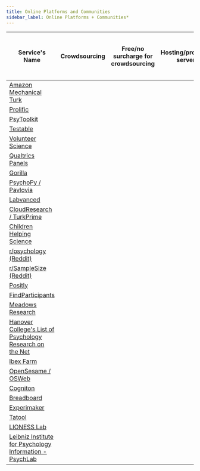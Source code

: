 ```yaml
---
title: Online Platforms and Communities
sidebar_label: Online Platforms + Communities*
---
```




|                                                  Service's Name                                                         |           Crowdsourcing<HeaderSpace size="100px"/>           | Free/no surcharge for crowdsourcing<HeaderSpace size="100px"/> |      Hosting/provides server<HeaderSpace size="100px"/>      |   Free GUI builder for online exps<HeaderSpace size="100px"/>    |           Non-Commercial<HeaderSpace size="100px"/>          |
|-------------------------------------------------------------------------------------------------------------------------|:------------------------------------------------------------:|:--------------------------------------------------------------:|:------------------------------------------------------------:|:----------------------------------------------------------------:|:------------------------------------------------------------:|
| [Amazon Mechanical Turk](https://www.mturk.com)                                                                         |              <ColorGenerator color="#25c2a0"/>               |                                                                |                                                              |                                                                  |                                                              |
| [Prolific](https://prolific.co)                                                                                         |              <ColorGenerator color="#25c2a0"/>               |                                                                |                                                              |                                                                  |                                                              |
| [PsyToolkit](https://www.psytoolkit.org)                                                                                |                                                              |                                                                |              <ColorGenerator color="#25c2a0"/>               |                <ColorGenerator color="#25c2a0"/>                 |               <ColorGenerator color="#25c2a0"/>              |
| [Testable](https://www.testable.org)                                                                                    |              <ColorGenerator color="#25c2a0"/>               |                                                                |              <ColorGenerator color="#25c2a0"/>               |                <ColorGenerator color="#25c2a0"/>                 |               <ColorGenerator color="#25c2a0"/>              |
| [Volunteer Science](https://volunteerscience.com)                                                                       |              <ColorGenerator color="#25c2a0"/>               |                                                                |              <ColorGenerator color="#25c2a0"/>               |                                                                  |                                                              |
| [Qualtrics Panels](https://www.qualtrics.com/research-services/online-sample)                                           |              <ColorGenerator color="#25c2a0"/>               |                                                                |                                                              |                                                                  |                                                              |
| [Gorilla](https://gorilla.sc)                                                                                           |                                                              |                                                                |              <ColorGenerator color="#25c2a0"/>               |                <ColorGenerator color="#25c2a0"/>                 |                                                              |
| [PsychoPy / Pavlovia](https://pavlovia.org)                                                                             |                                                              |                                                                |              <ColorGenerator color="#25c2a0"/>               |                <ColorGenerator color="#25c2a0"/>                 |               <ColorGenerator color="#25c2a0"/>              |
| [Labvanced](https://www.labvanced.com)                                                                                  |              <ColorGenerator color="#25c2a0"/>               |                                                                |              <ColorGenerator color="#25c2a0"/>               |                <ColorGenerator color="#25c2a0"/>                 |               <ColorGenerator color="#25c2a0"/>              |
| [CloudResearch / TurkPrime](https://www.cloudresearch.com)                                                              |              <ColorGenerator color="#25c2a0"/>               |                                                                |                                                              |                                                                  |                                                              |
| [Children Helping Science](https://childrenhelpingscience.com)                                                          |              <ColorGenerator color="#25c2a0"/>               |               <ColorGenerator color="#25c2a0"/>                |                                                              |                                                                  |               <ColorGenerator color="#25c2a0"/>              |
| [r/psychology (Reddit)](https://www.reddit.com/r/psychology/?f=flair_name%3A%22Monthly%20Research%2FSurvey%20Thread%22) |              <ColorGenerator color="#25c2a0"/>               |               <ColorGenerator color="#25c2a0"/>                |                                                              |                                                                  |                                                              |
| [r/SampleSize (Reddit)](https://www.reddit.com/r/SampleSize)                                                            |              <ColorGenerator color="#25c2a0"/>               |               <ColorGenerator color="#25c2a0"/>                |                                                              |                                                                  |                                                              |
| [Positly](https://www.positly.com)                                                                                      |              <ColorGenerator color="#25c2a0"/>               |                                                                |                                                              |                                                                  |                                                              |
| [FindParticipants](https://www.findparticipants.com)                                                                    |              <ColorGenerator color="#25c2a0"/>               |                                                                |                                                              |                                                                  |                                                              |
| [Meadows Research](https://meadows-research.com)                                                                        |                                                              |                                                                |              <ColorGenerator color="#25c2a0"/>               |                <ColorGenerator color="#25c2a0"/>                 |               <ColorGenerator color="#25c2a0"/>              |
| [Hanover College's List of Psychology Research on the Net](https://psych.hanover.edu/research/exponnet.html)            |              <ColorGenerator color="#25c2a0"/>               |               <ColorGenerator color="#25c2a0"/>                |                                                              |                                                                  |               <ColorGenerator color="#25c2a0"/>              |
| [Ibex Farm](https://spellout.net/ibexfarm)                                                                              |                                                              |                                                                |              <ColorGenerator color="#25c2a0"/>               |                                                                  |               <ColorGenerator color="#25c2a0"/>              |
| [OpenSesame / OSWeb](https://osdoc.cogsci.nl)                                                                           |                                                              |                                                                |                                                              |                <ColorGenerator color="#25c2a0"/>                 |               <ColorGenerator color="#25c2a0"/>              |
| [Cogniton](https://www.cognition.run)                                                                                   |                                                              |                                                                |              <ColorGenerator color="#25c2a0"/>               |                                                                  |               <ColorGenerator color="#25c2a0"/>              |
| [Breadboard](https://breadboard.yale.edu)                                                                               |                                                              |                                                                |                                                              |                <ColorGenerator color="#25c2a0"/>                 |               <ColorGenerator color="#25c2a0"/>              |
| [Experimaker](https://experimaker.com)                                                                                  |                                                              |                                                                |              <ColorGenerator color="#25c2a0"/>               |                <ColorGenerator color="#25c2a0"/>                 |                                                              |
| [Tatool](https://www.tatool-web.com)                                                                                    |                                                              |                                                                |              <ColorGenerator color="#25c2a0"/>               |                <ColorGenerator color="#25c2a0"/>                 |               <ColorGenerator color="#25c2a0"/>              |
| [LIONESS Lab](https://lioness-lab.org)                                                                                  |                                                              |                                                                |                                                              |                <ColorGenerator color="#25c2a0"/>                 |               <ColorGenerator color="#25c2a0"/>              |
| [Leibniz Institute for Psychology Information - PsychLab](https://leibniz-psychology.org/en/services/data-collection)   |              <ColorGenerator color="#25c2a0"/>               |               <ColorGenerator color="#25c2a0"/>                |                                                              |                                                                  |               <ColorGenerator color="#25c2a0"/>              |
